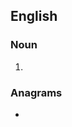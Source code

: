 ==English==

===Noun===
{{head|en|noun form}}

# {{plural of|pagati|lang=en}}

===Anagrams===
* {{anagrams|en|a=aagipst|agapist}}